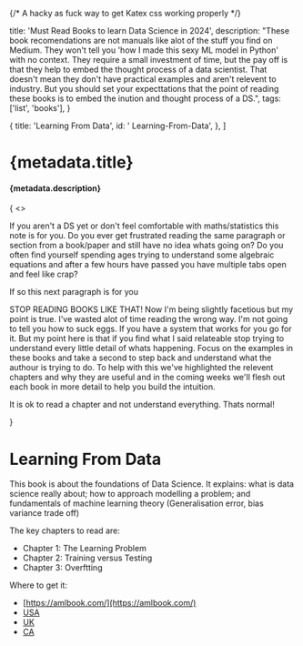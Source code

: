 {/* A hacky as fuck way to get Katex css working properly */}

<link
  rel="stylesheet"
  href="https://cdn.jsdelivr.net/npm/katex@0.16.9/dist/katex.min.css"
  integrity="sha384-n8MVd4RsNIU0tAv4ct0nTaAbDJwPJzDEaqSD1odI+WdtXRGWt2kTvGFasHpSy3SV"
  crossOrigin="anonymous"
/>

  title: 'Must Read Books to learn Data Science in 2024',
  description:
    "These book recomendations are not manuals like alot of the stuff you find on Medium. They won't tell you 'how I made this sexy ML model in Python' with no context. They require a small investment of time, but the pay off is that they help to embed the thought process of a data scientist. That doesn't mean they don't have practical examples and aren't relevent to industry. But you should set your expecttations that the point of reading these books is to embed the inution and thought process of a DS.",
  tags: ['list', 'books'],
}

  {
    title: 'Learning From Data',
    id: ' Learning-From-Data',
  },
]

# {metadata.title}

#### {metadata.description}

<Note>
  {
    <>
      <p>
        If you aren't a DS yet or don't feel comfortable with maths/statistics
        this note is for you. Do you ever get frustrated reading the same
        paragraph or section from a book/paper and still have no idea whats
        going on? Do you often find yourself spending ages trying to understand
        some algebraic equations and after a few hours have passed you have
        multiple tabs open and feel like crap?
      </p>
      <p>If so this next paragraph is for you</p>
      <p>
        STOP READING BOOKS LIKE THAT! Now I'm being slightly facetious but my
        point is true. I've wasted alot of time reading the wrong way. I'm not
        going to tell you how to suck eggs. If you have a system that works for
        you go for it. But my point here is that if you find what I said
        relateable stop trying to understand every little detail of whats
        happening. Focus on the examples in these books and take a second to
        step back and understand what the authour is trying to do. To help with
        this we've highlighted the relevent chapters and why they are useful and
        in the coming weeks we'll flesh out each book in more detail to help you
        build the intuition.
      </p>
      <p>
        It is ok to read a chapter and not understand everything. Thats normal!
      </p>
    </>
  }
</Note>

# Learning From Data

This book is about the foundations of Data Science. It explains: what is data science really about; how to approach modelling a problem; and fundamentals of machine learning theory (Generalisation error, bias variance trade off)

The key chapters to read are:

- Chapter 1: The Learning Problem
- Chapter 2: Training versus Testing
- Chapter 3: Overftting

Where to get it:

- [https://amlbook.com/](https://amlbook.com/)
- [USA](https://www.amazon.com/Learning-Data-Yaser-S-Abu-Mostafa/dp/1600490069)
- [UK](https://www.amazon.co.uk/Learning-Data-Yaser-S-Abu-Mostafa/dp/1600490069/ref=sr_1_4?crid=2T9KNTTCQYWY&keywords=Learning+from+data&qid=1703803388&sprefix=learning+from+data%2Caps%2C96&sr=8-4)
- [CA](https://www.amazon.ca/Learning-Yaser-Abu-Mostafa-Magdon-Ismail-Hsuan-Tien/dp/1600490069/ref=sr_1_1?crid=EJD72NR2OMO0&keywords=learning+from+data&qid=1703803688&sprefix=learning+from+da%2Caps%2C169&sr=8-1)
